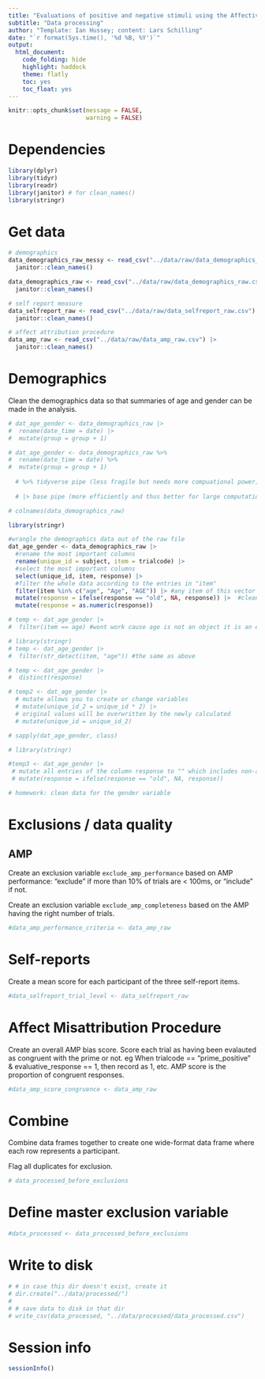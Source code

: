 ```yaml
---
title: "Evaluations of positive and negative stimuli using the Affective Misattribution Procedure (AMP) and self-reports"
subtitle: "Data processing"
author: "Template: Ian Hussey; content: Lars Schilling"
date: "`r format(Sys.time(), '%d %B, %Y')`"
output:
  html_document:
    code_folding: hide
    highlight: haddock
    theme: flatly
    toc: yes
    toc_float: yes
---
```


```r

knitr::opts_chunk$set(message = FALSE,
                      warning = FALSE)

```

# Dependencies

```r

library(dplyr)
library(tidyr)
library(readr)
library(janitor) # for clean_names()
library(stringr)

```

# Get data

```r

# demographics
data_demographics_raw_messy <- read_csv("../data/raw/data_demographics_raw_messy.csv", skip = 2) |>
  janitor::clean_names()

data_demographics_raw <- read_csv("../data/raw/data_demographics_raw.csv") |>
  janitor::clean_names()

# self report measure
data_selfreport_raw <- read_csv("../data/raw/data_selfreport_raw.csv") |>
  janitor::clean_names()

# affect attribution procedure
data_amp_raw <- read_csv("../data/raw/data_amp_raw.csv") |>
  janitor::clean_names()

```

# Demographics

Clean the demographics data so that summaries of age and gender can be made in the analysis.

```r

# dat_age_gender <- data_demographics_raw |> 
#  rename(date_time = date) |> 
#  mutate(group = group + 1)

# dat_age_gender <- data_demographics_raw %>%
#  rename(date_time = date) %>%
#  mutate(group = group + 1)
  
  # %>% tidyverse pipe (less fragile but needs more compuational power)
  
  # |> base pipe (more efficiently and thus better for large computation)

# colnames(data_demographics_raw)

library(stringr)

#wrangle the demographics data out of the raw file
dat_age_gender <- data_demographics_raw |> 
  #rename the most important columns
  rename(unique_id = subject, item = trialcode) |> 
  #select the most important columns
  select(unique_id, item, response) |> 
  #filter the whole data according to the entries in "item"
  filter(item %in% c("age", "Age", "AGE")) |> #any item of this vector
  mutate(response = ifelse(response == "old", NA, response)) |>  #clean the response column if there is no integer
  mutate(response = as.numeric(response))

# temp <- dat_age_gender |> 
#  filter(item == age) #wont work cause age is not an object it is an entry in the column

# library(stringr)
# temp <- dat_age_gender |> 
#  filter(str_detect(item, "age")) #the same as above

# temp <- dat_age_gender |> 
#  distinct(response)

# temp2 <- dat_age_gender |> 
  # mutate allows you to create or change variables
  # mutate(unique_id_2 = unique_id * 2) |> 
  # original values will be overwritten by the newly calculated
  # mutate(unique_id = unique_id_2)

# sapply(dat_age_gender, class)

# library(stringr)

#temp3 <- dat_age_gender |> 
 # mutate all entries of the column response to "" which includes non-alphanumeric characters
 # mutate(response = ifelse(response == "old", NA, response))

# homework: clean data for the gender variable

```

# Exclusions / data quality

## AMP

Create an exclusion variable `exclude_amp_performance` based on AMP performance: "exclude" if more than 10% of trials are < 100ms, or "include" if not.

Create an exclusion variable `exclude_amp_completeness` based on the AMP having the right number of trials.

```r

#data_amp_performance_criteria <- data_amp_raw 

```

# Self-reports

Create a mean score for each participant of the three self-report items.

```r

#data_selfreport_trial_level <- data_selfreport_raw 

```

# Affect Misattribution Procedure

Create an overall AMP bias score. Score each trial as having been evalauted as congruent with the prime or not. eg When trialcode == "prime_positive" & evaluative_response == 1, then record as 1, etc. AMP score is the proportion of congruent responses.

```r

#data_amp_score_congruence <- data_amp_raw 

```

# Combine 

Combine data frames together to create one wide-format data frame where each row represents a participant.

Flag all duplicates for exclusion.

```r

# data_processed_before_exclusions 

```

# Define master exclusion variable

```r

#data_processed <- data_processed_before_exclusions

```

# Write to disk

```r

# # in case this dir doesn't exist, create it
# dir.create("../data/processed/")
# 
# # save data to disk in that dir
# write_csv(data_processed, "../data/processed/data_processed.csv")

```

# Session info

```r

sessionInfo()

```


